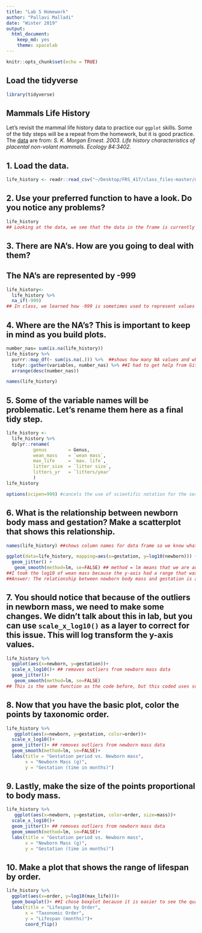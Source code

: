 ```yaml
---
title: "Lab 5 Homework"
author: "Pallavi Malladi"
date: "Winter 2019"
output:
  html_document:
    keep_md: yes
    theme: spacelab
---
```


```r
knitr::opts_chunk$set(echo = TRUE)
```

## Load the tidyverse
```r
library(tidyverse)
```

## Mammals Life History
Let's revisit the mammal life history data to practice our `ggplot` skills. Some of the tidy steps will be a repeat from the homework, but it is good practice. The [data](http://esapubs.org/archive/ecol/E084/093/) are from: *S. K. Morgan Ernest. 2003. Life history characteristics of placental non-volant mammals. Ecology 84:3402.*

## 1. Load the data.
```r
life_history <- readr::read_csv("~/Desktop/FRS_417/class_files-master/data/mammal_lifehistories_v2.csv")
```


## 2. Use your preferred function to have a look. Do you notice any problems?
```r
life_history
## Looking at the data, we see that the data in the frame is currently tidy. The problem in life_history is that there were a relative large number of null values (represented by -999). We replaced -999 with NA values.
```

## 3. There are NA's. How are you going to deal with them?
## The NA's are represented by -999
```r
life_history<-
  life_history %>% 
  na_if(-999)
## In class, we learned how -999 is sometimes used to represent values where there is no data entry, so I checked for any -999 values that may be in place for NA. If there was an -999, I replacd it with an NA so that it would be easier to identify where the null value is located within the data frame. 
```

## 4. Where are the NA's? This is important to keep in mind as you build plots.
```r
number_nas= sum(is.na(life_history))
life_history %>%
  purrr::map_df(~ sum(is.na(.))) %>%  ##shows how many NA values and where they are within the data frame
  tidyr::gather(variables, number_nas) %>% ##I had to get help from GitHub to understand the last 2 lines here
  arrange(desc(number_nas))
```

```r
names(life_history)
```

## 5. Some of the variable names will be problematic. Let's rename them here as a final tidy step.
```r
life_history <- 
  life_history %>%  
  dplyr::rename(
          genus        = Genus,
          wean_mass    = `wean mass`,
          max_life     = `max. life`,
          litter_size  = `litter size`,
          litters_yr   = `litters/year`
          )
life_history
```

```r
options(scipen=999) #cancels the use of scientific notation for the session
```

## 6. What is the relationship between newborn body mass and gestation? Make a scatterplot that shows this relationship. 
```r
names(life_history) ##shows column names for data frame so we know what to use for axes headers
```

```r
ggplot(data=life_history, mapping=aes(x=gestation, y=log10(newborn))) + ##wean mass=newborn body mass
  geom_jitter() +
   geom_smooth(method=lm, se=FALSE) ## method = lm means that we are adding in a smooth lm (linear model)
##I took the log10 of wean mass because the y-axis had a range that was too large for the graph. With log, the graph has a more understandable range
##Answer: The relationship between newborn body mass and gestation is a positive correlation. The longer the gestation period, the larger the mammal would be at birth.
```


## 7. You should notice that because of the outliers in newborn mass, we need to make some changes. We didn't talk about this in lab, but you can use `scale_x_log10()` as a layer to correct for this issue. This will log transform the y-axis values.
```r
life_history %>% 
  ggplot(aes(x=newborn, y=gestation))+
  scale_x_log10()+ ## removes outliers from newborn mass data
  geom_jitter()+
   geom_smooth(method=lm, se=FALSE)
## This is the same function as the code before, but this coded uses scale_x_log10() instead of log10().
```

## 8. Now that you have the basic plot, color the points by taxonomic order.
```r
life_history %>% 
   ggplot(aes(x=newborn, y=gestation, color=order))+
  scale_x_log10()+ 
  geom_jitter()+ ## removes outliers from newborn mass data
  geom_smooth(method=lm, se=FALSE)+
  labs(title = "Gestation period vs. Newborn mass",
       x = "Newborn Mass (g)",
       y = "Gestation (time in months)")
```

## 9. Lastly, make the size of the points proportional to body mass.
```r
life_history %>% 
   ggplot(aes(x=newborn, y=gestation, color=order, size=mass))+
  scale_x_log10()+ 
  geom_jitter()+ ## removes outliers from newborn mass data
  geom_smooth(method=lm, se=FALSE)+
  labs(title = "Gestation period vs. Newborn mass",
       x = "Newborn Mass (g)",
       y = "Gestation (time in months)")
```

## 10. Make a plot that shows the range of lifespan by order.
```r
life_history %>% 
  ggplot(aes(x=order, y=log10(max_life)))+
  geom_boxplot()+ ##I chose boxplot because it is easier to see the quadrant of average ages
  labs(title = "Lifespan by Order",
       x = "Taxonomic Order",
       y = "Lifespan (months)")+
       coord_flip()
```

